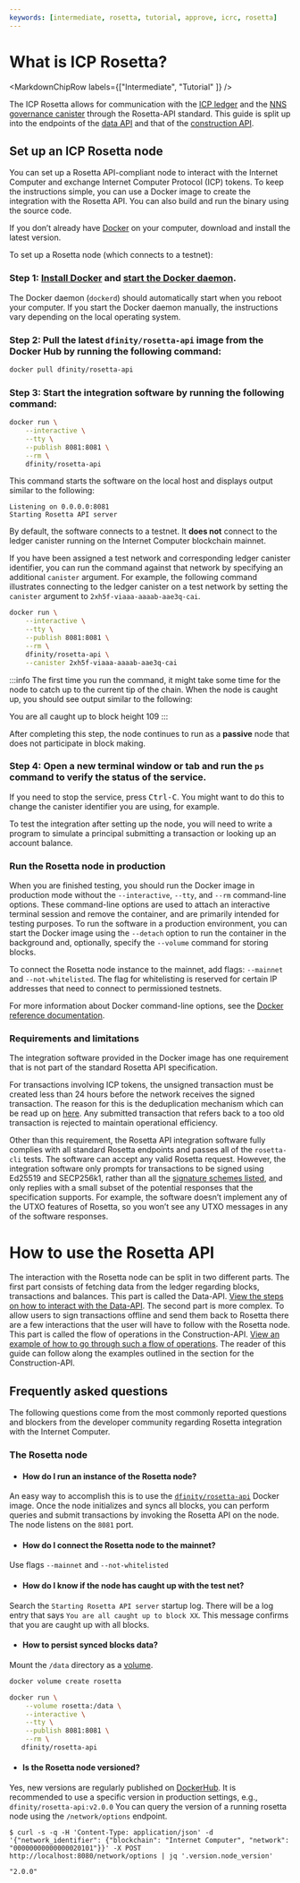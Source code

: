 ```yaml
---
keywords: [intermediate, rosetta, tutorial, approve, icrc, rosetta]
---
```



# What is ICP Rosetta?

<MarkdownChipRow labels={["Intermediate", "Tutorial" ]} />

The ICP Rosetta allows for communication with the [ICP ledger](https://dashboard.internetcomputer.org/canister/ryjl3-tyaaa-aaaaa-aaaba-cai) and the [NNS governance canister](https://dashboard.internetcomputer.org/canister/rrkah-fqaaa-aaaaa-aaaaq-cai) through the Rosetta-API standard.
This guide is split up into the endpoints of the [data API](/docs/current/rosetta-defi/rosetta/icp_rosetta/data_api/index) and that of the [construction API](/docs/current/rosetta-defi/rosetta/icp_rosetta/construction_api/index).

## Set up an ICP Rosetta node

You can set up a Rosetta API-compliant node to interact with the Internet Computer and exchange Internet Computer Protocol (ICP) tokens.
To keep the instructions simple, you can use a Docker image to create the integration with the Rosetta API.
You can also build and run the binary using the source code.

If you don’t already have [Docker](https://docs.docker.com/get-docker/) on your computer, download and install the latest version.

To set up a Rosetta node (which connects to a testnet):

### Step 1:  [Install Docker](https://docs.docker.com/get-docker/) and [start the Docker daemon](https://docs.docker.com/config/daemon/).

The Docker daemon (`dockerd`) should automatically start when you reboot your computer. If you start the Docker daemon manually, the instructions vary depending on the local operating system.

### Step 2:  Pull the latest `dfinity/rosetta-api` image from the Docker Hub by running the following command:

``` bash
docker pull dfinity/rosetta-api
```

### Step 3:  Start the integration software by running the following command:

``` bash
docker run \
    --interactive \
    --tty \
    --publish 8081:8081 \
    --rm \
    dfinity/rosetta-api
```

This command starts the software on the local host and displays output similar to the following:

    Listening on 0.0.0.0:8081
    Starting Rosetta API server

By default, the software connects to a testnet.
It **does not** connect to the ledger canister running on the Internet Computer blockchain mainnet.

If you have been assigned a test network and corresponding ledger canister identifier, you can run the command against that network by specifying an additional `canister` argument.
For example, the following command illustrates connecting to the ledger canister on a test network by setting the `canister` argument to `2xh5f-viaaa-aaaab-aae3q-cai`.

``` bash
docker run \
    --interactive \
    --tty \
    --publish 8081:8081 \
    --rm \
    dfinity/rosetta-api \
    --canister 2xh5f-viaaa-aaaab-aae3q-cai
```

:::info
The first time you run the command, it might take some time for the node to catch up to the current tip of the chain.
When the node is caught up, you should see output similar to the following:

You are all caught up to block height 109
:::

After completing this step, the node continues to run as a **passive** node that does not participate in block making.

### Step 4:  Open a new terminal window or tab and run the `ps` command to verify the status of the service.

If you need to stop the service, press <kbd>Ctrl-C</kbd>. You might want to do this to change the canister identifier you are using, for example.

To test the integration after setting up the node, you will need to write a program to simulate a principal submitting a transaction or looking up an account balance.

### Run the Rosetta node in production

When you are finished testing, you should run the Docker image in production mode without the `--interactive`, `--tty`, and `--rm` command-line options.
These command-line options are used to attach an interactive terminal session and remove the container, and are primarily intended for testing purposes.
To run the software in a production environment, you can start the Docker image using the `--detach` option to run the container in the background and, optionally, specify the `--volume` command for storing blocks.

To connect the Rosetta node instance to the mainnet, add flags: `--mainnet` and `--not-whitelisted`. The flag for whitelisting is reserved for certain IP addresses that need to connect to permissioned testnets.

For more information about Docker command-line options, see the [Docker reference documentation](https://docs.docker.com/engine/reference/commandline/run/).

### Requirements and limitations

The integration software provided in the Docker image has one requirement that is not part of the standard Rosetta API specification.

For transactions involving ICP tokens, the unsigned transaction must be created less than 24 hours before the network receives the signed transaction.
The reason for this is the deduplication mechanism which can be read up on [here](https://github.com/dfinity/ICRC-1/blob/main/standards/ICRC-1/README.md#transaction_deduplication).
Any submitted transaction that refers back to a too old transaction is rejected to maintain operational efficiency.

Other than this requirement, the Rosetta API integration software fully complies with all standard Rosetta endpoints and passes all of the `rosetta-cli` tests.
The software can accept any valid Rosetta request.
However, the integration software only prompts for transactions to be signed using Ed25519 and SECP256k1, rather than all the [signature schemes listed](https://www.rosetta-api.org/docs/models/SignatureType.html#values), and only replies with a small subset of the potential responses that the specification supports.
For example, the software doesn’t implement any of the UTXO features of Rosetta, so you won’t see any UTXO messages in any of the software responses.


# How to use the Rosetta API
The interaction with the Rosetta node can be split in two different parts. The first part consists of fetching data from the ledger regarding blocks, transactions and balances. This part is called the Data-API. [View the steps on how to interact with the Data-API](/docs/rosetta-defi/rosetta/icp_rosetta/data_api/index.mdx).
The second part is more complex. To allow users to sign transactions offline and send them back to Rosetta there are a few interactions that the user will have to follow with the Rosetta node. This part is called the flow of operations in the Construction-API. [View an example of how to go through such a flow of operations](/docs/rosetta-defi/rosetta/icp_rosetta/construction_api/index.mdx). The reader of this guide can follow along the examples outlined in the section for the Construction-API.

## Frequently asked questions

The following questions come from the most commonly reported questions and blockers from the developer community regarding Rosetta integration with the Internet Computer.

### The Rosetta node

- #### How do I run an instance of the Rosetta node?
An easy way to accomplish this is to use the [`dfinity/rosetta-api`](https://hub.docker.com/r/dfinity/rosetta-api/tags?page=1&ordering=last_updated) Docker image.
Once the node initializes and syncs all blocks, you can perform queries and submit transactions by invoking the Rosetta API on the node.
The node listens on the `8081` port.

- #### How do I connect the Rosetta node to the mainnet?
Use flags `--mainnet` and `--not-whitelisted`

- #### How do I know if the node has caught up with the test net?
Search the `Starting Rosetta API server` startup log. There will be a log entry that says `You are all caught up to block XX`.
This message confirms that you are caught up with all blocks.

- #### How to persist synced blocks data?
Mount the `/data` directory as a [volume](https://docs.docker.com/storage/volumes/).

```bash
docker volume create rosetta
```
```bash
docker run \
    --volume rosetta:/data \
    --interactive \
    --tty \
    --publish 8081:8081 \
    --rm \
   dfinity/rosetta-api
```

- #### Is the Rosetta node versioned?
Yes, new versions are regularly published on [DockerHub](https://hub.docker.com/r/dfinity/rosetta-api/tags).
It is recommended to use a specific version in production settings, e.g., `dfinity/rosetta-api:v2.0.0`
You can query the version of a running rosetta node using the `/network/options` endpoint.

```console
$ curl -s -q -H 'Content-Type: application/json' -d '{"network_identifier": {"blockchain": "Internet Computer", "network": "00000000000000020101"}}' -X POST http://localhost:8080/network/options | jq '.version.node_version'

"2.0.0"
```
